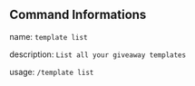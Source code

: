 ## Command Informations
name: ``template list``

description: ``List all your giveaway templates``

usage: ``/template list``